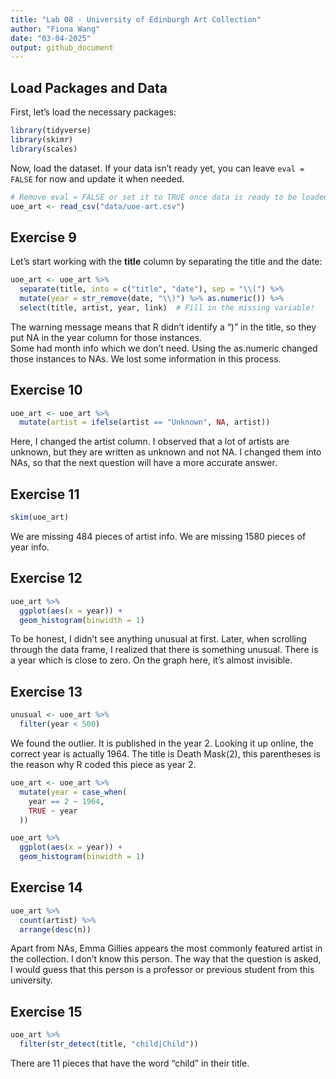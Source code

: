 ```yaml
---
title: "Lab 08 - University of Edinburgh Art Collection"
author: "Fiona Wang"
date: "03-04-2025"
output: github_document
---
```


## Load Packages and Data  

First, let's load the necessary packages:  

```r
library(tidyverse) 
library(skimr)
library(scales)
```

Now, load the dataset. If your data isn't ready yet, you can leave `eval = FALSE` for now and update it when needed.  


```r
# Remove eval = FALSE or set it to TRUE once data is ready to be loaded
uoe_art <- read_csv("data/uoe-art.csv")
```

## Exercise 9

Let's start working with the **title** column by separating the title and the date:  

```r
uoe_art <- uoe_art %>%
  separate(title, into = c("title", "date"), sep = "\\(") %>%
  mutate(year = str_remove(date, "\\)") %>% as.numeric()) %>% 
  select(title, artist, year, link)  # Fill in the missing variable!
```

The warning message means that R didn't identify a ")" in the title, so they put NA in the year column for those instances.      
Some had month info which we don't need. Using the as.numeric changed those instances to NAs. We lost some information in this process. 

## Exercise 10  
```r
uoe_art <- uoe_art %>% 
  mutate(artist = ifelse(artist == "Unknown", NA, artist))
```

Here, I changed the artist column. I observed that a lot of artists are unknown, but they are written as unknown and not NA. I changed them into NAs, so that the next question will have a more accurate answer. 

## Exercise 11  
```r
skim(uoe_art)
```
We are missing 484 pieces of artist info. We are missing 1580 pieces of year info. 

## Exercise 12
```r
uoe_art %>% 
  ggplot(aes(x = year)) +
  geom_histogram(binwidth = 1) 
```

To be honest, I didn't see anything unusual at first. Later, when scrolling through the data frame, I realized that there is something unusual. There is a year which is close to zero. On the graph here, it's almost invisible. 

## Exercise 13
```r
unusual <- uoe_art %>% 
  filter(year < 500)
```
We found the outlier. It is published in the year 2. Looking it up online, the correct year is actually 1964. The title is Death Mask(2), this parentheses is the reason why R coded this piece as year 2. 

```r
uoe_art <- uoe_art %>% 
  mutate(year = case_when(
    year == 2 ~ 1964,
    TRUE ~ year
  ))
```
```r
uoe_art %>% 
  ggplot(aes(x = year)) +
  geom_histogram(binwidth = 1)
```

## Exercise 14
```r
uoe_art %>% 
  count(artist) %>% 
  arrange(desc(n))
```

Apart from NAs, Emma Gillies appears the most commonly featured artist in the collection. I don't know this person. The way that the question is asked, I would guess that this person is a professor or previous student from this university. 

## Exercise 15
```r
uoe_art %>% 
  filter(str_detect(title, "child|Child"))
```

There are 11 pieces that have the word "child" in their title. 
